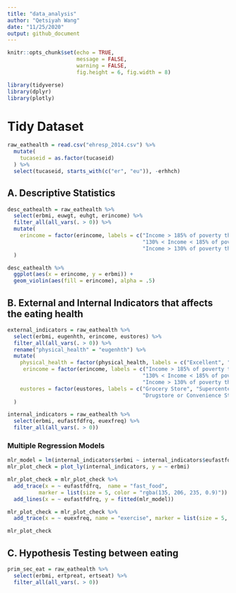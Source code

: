 ```yaml
---
title: "data_analysis"
author: "Qetsiyah Wang"
date: "11/25/2020"
output: github_document
---
```


```r
knitr::opts_chunk$set(echo = TRUE,
                      message = FALSE,
                      warning = FALSE,
                      fig.height = 6, fig.width = 8)

library(tidyverse)
library(dplyr)
library(plotly)
```


# Tidy Dataset
```r

raw_eathealth = read.csv("ehresp_2014.csv") %>%
  mutate(
    tucaseid = as.factor(tucaseid)
  ) %>%
  select(tucaseid, starts_with(c("er", "eu")), -erhhch)

```

## A. Descriptive Statistics
```r

desc_eathealth = raw_eathealth %>%
  select(erbmi, euwgt, euhgt, erincome) %>%
  filter_all(all_vars(. > 0)) %>%
  mutate(
    erincome = factor(erincome, labels = c("Income > 185% of poverty threhold", "Income <= 185% of poverty threshold",
                                           "130% < Income < 185% of poverty threshold",
                                           "Income > 130% of poverty threshold", "Income <= 130% of poverty threshold"))
  )

desc_eathealth %>% 
  ggplot(aes(x = erincome, y = erbmi)) + 
  geom_violin(aes(fill = erincome), alpha = .5)

```

## B. External and Internal Indicators that affects the eating health
```r

external_indicators = raw_eathealth %>%
  select(erbmi, eugenhth, erincome, eustores) %>%
  filter_all(all_vars(. > 0)) %>%
  rename("physical_health" = "eugenhth") %>%
  mutate(
    physical_health = factor(physical_health, labels = c("Excellent", "Very Good", "Good", "Fair", "Poor")),
     erincome = factor(erincome, labels = c("Income > 185% of poverty threhold", "Income <= 185% of poverty threshold",
                                           "130% < Income < 185% of poverty threshold",
                                           "Income > 130% of poverty threshold", "Income <= 130% of poverty threshold")),
    eustores = factor(eustores, labels = c("Grocery Store", "Supercenter", "Warehouse Club", 
                                           "Drugstore or Convenience Store", "Some Other Place"))
  )

internal_indicators = raw_eathealth %>%
  select(erbmi, eufastfdfrq, euexfreq) %>%
  filter_all(all_vars(. > 0))

```

### Multiple Regression Models

```r
mlr_model = lm(internal_indicators$erbmi ~ internal_indicators$eufastfdfrq)
mlr_plot_check = plot_ly(internal_indicators, y = ~ erbmi)

mlr_plot_check = mlr_plot_check %>%
  add_trace(x = ~ eufastfdfrq,  name = "fast_food",
          marker = list(size = 5, color = "rgba(135, 206, 235, 0.9)")) %>%
  add_lines(x = ~ eufastfdfrq, y = fitted(mlr_model))

mlr_plot_check = mlr_plot_check %>%
  add_trace(x = ~ euexfreq, name = "exercise", marker = list(size = 5, color = "rgba(255, 182, 193, 0.8)"))

mlr_plot_check

```

## C. Hypothesis Testing between eating
```r

prim_sec_eat = raw_eathealth %>%
  select(erbmi, ertpreat, ertseat) %>%
  filter_all(all_vars(. > 0))


```





